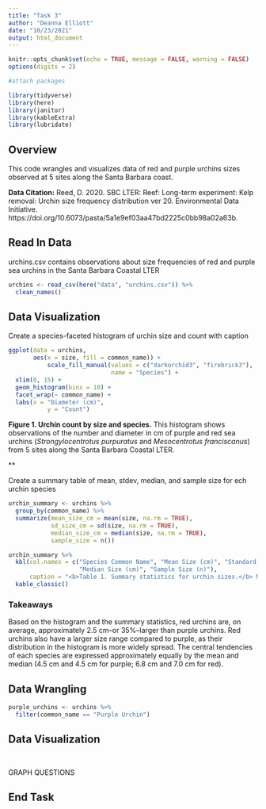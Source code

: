 ```yaml
---
title: "Task 3"
author: "Deanna Elliott"
date: "10/23/2021"
output: html_document
---
```


```r
knitr::opts_chunk$set(echo = TRUE, message = FALSE, warning = FALSE)
options(digits = 2)

#attach packages

library(tidyverse)
library(here)
library(janitor)
library(kableExtra)
library(lubridate)
```

## Overview ##

This code wrangles and visualizes data of red and purple urchins sizes observed at 5 sites along the Santa Barbara coast.

**Data Citation:** Reed, D. 2020. SBC LTER: Reef: Long-term experiment: Kelp removal: Urchin size frequency distribution ver 20. Environmental Data Initiative. https://doi.org/10.6073/pasta/5a1e9ef03aa47bd2225c0bb98a02a63b. 

## Read In Data ##

urchins.csv contains observations about size frequencies of red and purple sea urchins in the Santa Barbara Coastal LTER

```r

urchins <- read_csv(here("data", "urchins.csv")) %>% 
  clean_names()
```

## Data Visualization ##

Create a species-faceted histogram of urchin size and count with caption

```r

ggplot(data = urchins,
       aes(x = size, fill = common_name)) +
           scale_fill_manual(values = c("darkorchid3", "firebrick3"),
                             name = "Species") +
  xlim(0, 15) +
  geom_histogram(bins = 10) +
  facet_wrap(~ common_name) +
  labs(x = "Diameter (cm)",
           y = "Count")
```

**Figure 1. Urchin count by size and species.** This histogram shows observations of the number and diameter in cm of purple and red sea urchins (*Strongylocentrotus purpuratus* and *Mesocentrotus franciscanus*) from 5 sites along the Santa Barbara Coastal LTER.

**

Create a summary table of mean, stdev, median, and sample size for ech urchin species

```r

urchin_summary <- urchins %>% 
  group_by(common_name) %>% 
  summarize(mean_size_cm = mean(size, na.rm = TRUE), 
            sd_size_cm = sd(size, na.rm = TRUE),
            median_size_cm = median(size, na.rm = TRUE),
            sample_size = n())

urchin_summary %>% 
  kbl(col.names = c("Species Common Name", "Mean Size (cm)", "Standard Deviation (cm)",
                    "Median Size (cm)", "Sample Size (n)"),
      caption = "<b>Table 1. Summary statistics for urchin sizes.</b> Mean, standard deviation, and median in cm and sample size of purple and red sea  urchins (<i>Strongylocentrotus purpuratus</i> and <i>Mesocentrotus franciscanus</i>) observed at Santa Barbara Coastal LTER.") %>% 
  kable_classic()
```

### Takeaways ###

Based on the histogram and the summary statistics, red urchins are, on average, approximately 2.5 cm--or 35%--larger than purple urchins. Red urchins also have a larger size range compared to purple, as their distribution in the histogram is more widely spread. The central tendencies of each species are expressed approximately equally by the mean and median (4.5 cm and 4.5 cm for purple; 6.8 cm and 7.0 cm for red).

## Data Wrangling ##

```r

purple_urchins <- urchins %>% 
  filter(common_name == "Purple Urchin")

```

## Data Visualization ##

```r

```

```r

```

GRAPH QUESTIONS

## End Task ##